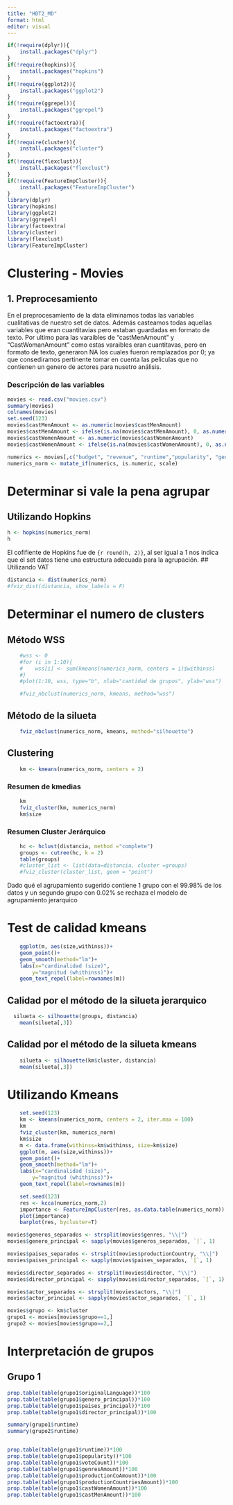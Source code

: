 ```yaml
---
title: "HDT2_MD"
format: html
editor: visual
---
```


```r
if(!require(dplyr)){
    install.packages("dplyr")
}
if(!require(hopkins)){
    install.packages("hopkins")
}
if(!require(ggplot2)){
    install.packages("ggplot2")
}
if(!require(ggrepel)){
    install.packages("ggrepel")
}
if(!require(factoextra)){
    install.packages("factoextra")
}
if(!require(cluster)){
    install.packages("cluster")
}
if(!require(flexclust)){
    install.packages("flexclust")
}
if(!require(FeatureImpCluster)){
    install.packages("FeatureImpCluster")
}
library(dplyr)
library(hopkins)
library(ggplot2)
library(ggrepel)
library(factoextra)
library(cluster)
library(flexclust)
library(FeatureImpCluster)
```

# Clustering - Movies

## 1. Preprocesamiento

En el preprocesamiento de la data eliminamos todas las variables cualitativas de nuestro set de datos. Además casteamos todas aquellas variables que eran cuantitavias pero estaban guardadas en formato de texto. Por ultimo para las varaibles de "castMenAmount" y "CastWomanAmount" como estas varaibles eran cuantitavas, pero en formato de texto, generaron NA los cuales fueron remplazados por 0; ya que consediramos pertinente tomar en cuenta las peliculas que no contienen un genero de actores para nusetro análisis.

### Descripción de las variables

```r
movies <- read.csv("movies.csv")
summary(movies)
colnames(movies)
set.seed(123)
movies$castMenAmount <- as.numeric(movies$castMenAmount)
movies$castMenAmount <- ifelse(is.na(movies$castMenAmount), 0, as.numeric(movies$castMenAmount))
movies$castWomenAmount <- as.numeric(movies$castWomenAmount)
movies$castWomenAmount <- ifelse(is.na(movies$castWomenAmount), 0, as.numeric(movies$castWomenAmount))

numerics <- movies[,c("budget", "revenue", "runtime","popularity", "genresAmount", "voteCount","productionCoAmount",  "productionCountriesAmount", "castWomenAmount", "castMenAmount")]
numerics_norm <- mutate_if(numerics, is.numeric, scale)
```

# Determinar si vale la pena agrupar

## Utilizando Hopkins

```r

h <- hopkins(numerics_norm)
h
```

El cofifiente de Hopkins fue de `{r round(h, 2)}`, al ser igual a 1 nos indica que el set datos tiene una estructura adecuada para la agrupación. \## Utilizando VAT

```r

distancia <- dist(numerics_norm)
#fviz_dist(distancia, show_labels = F)
```

# Determinar el numero de clusters

## Método WSS

```r
    #wss <- 0
    #for (i in 1:10){
    #    wss[i] <- sum(kmeans(numerics_norm, centers = i)$withinss)
    #}
    #plot(1:10, wss, type="b", xlab="cantidad de grupos", ylab="wss")

    #fviz_nbclust(numerics_norm, kmeans, method="wss")
```

## Método de la silueta

```r
    fviz_nbclust(numerics_norm, kmeans, method="silhouette")
```

## Clustering

```r
    km <- kmeans(numerics_norm, centers = 2)
```

### Resumen de kmedias

```r
    km
    fviz_cluster(km, numerics_norm)
    km$size
```

### Resumen Cluster Jerárquico

```r
    hc <- hclust(distancia, method ="complete")
    groups <- cutree(hc, k = 2)
    table(groups)
    #cluster_list <- list(data=distancia, cluster =groups)
    #fviz_cluster(cluster_list, geom = "point")
```

Dado qué el agrupamiento sugerido contiene 1 grupo con el 99.98% de los datos y un segundo grupo con 0.02% se rechaza el modelo de agrupamiento jerarquico

# Test de calidad kmeans

```r
    ggplot(m, aes(size,withinss))+ 
    geom_point()+ 
    geom_smooth(method="lm")+ 
    labs(x="cardinalidad (size)",
        y="magnitud (whithinss)")+ 
    geom_text_repel(label=rownames(m))
```

## Calidad por el método de la silueta jerarquico

```r
  silueta <- silhouette(groups, distancia)
    mean(silueta[,3])
```

## Calidad por el método de la silueta kmeans

```r
    silueta <- silhouette(km$cluster, distancia)
    mean(silueta[,3])
```

# Utilizando Kmeans

```r
    set.seed(123)
    km <- kmeans(numerics_norm, centers = 2, iter.max = 100)
    km
    fviz_cluster(km, numerics_norm) 
    km$size
    m <- data.frame(withinss=km$withinss, size=km$size) 
    ggplot(m, aes(size,withinss))+ 
    geom_point()+ 
    geom_smooth(method="lm")+ 
    labs(x="cardinalidad (size)",
        y="magnitud (whithinss)")+ 
    geom_text_repel(label=rownames(m))
```

```r
    set.seed(123)
    res <- kcca(numerics_norm,2)
    importance <- FeatureImpCluster(res, as.data.table(numerics_norm))
    plot(importance)
    barplot(res, bycluster=T)
```

```r
movies$generos_separados <- strsplit(movies$genres, "\\|")
movies$genero_principal <- sapply(movies$generos_separados, `[`, 1)

movies$paises_separados <- strsplit(movies$productionCountry, "\\|")
movies$paises_principal <- sapply(movies$paises_separados, `[`, 1)

movies$director_separados <- strsplit(movies$director, "\\|")
movies$director_principal <- sapply(movies$director_separados, `[`, 1)

movies$actor_separados <- strsplit(movies$actors, "\\|")
movies$actor_principal <- sapply(movies$actor_separados, `[`, 1)

movies$grupo <- km$cluster
grupo1 <- movies[movies$grupo==1,]
grupo2 <- movies[movies$grupo==2,]
```

# Interpretación de grupos

## Grupo 1

```r
prop.table(table(grupo1$originalLanguage))*100
prop.table(table(grupo1$genero_principal))*100
prop.table(table(grupo1$paises_principal))*100
prop.table(table(grupo1$director_principal))*100

summary(grupo1$runtime)
summary(grupo2$runtime)


prop.table(table(grupo1$runtime))*100
prop.table(table(grupo1$popularity))*100
prop.table(table(grupo1$voteCount))*100
prop.table(table(grupo1$genresAmount))*100
prop.table(table(grupo1$productionCoAmount))*100
prop.table(table(grupo1$productionCountriesAmount))*100
prop.table(table(grupo1$castWomenAmount))*100
prop.table(table(grupo1$castMenAmount))*100

```
